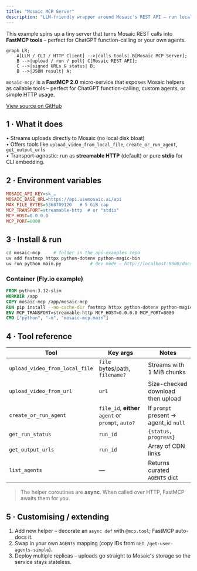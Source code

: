 ```yaml
---
title: "Mosaic MCP Server"
description: "LLM-friendly wrapper around Mosaic's REST API – run locally or deploy to the cloud."
---
```


This example spins up a tiny server that turns Mosaic REST calls into **FastMCP tools** – perfect for ChatGPT function-calling or your own agents.

```mermaid
graph LR;
    A[LLM / CLI / HTTP Client] -->|calls tools| B[Mosaic MCP Server];
    B -->|upload / run / poll| C[Mosaic REST API];
    C -->|signed URLs & status| B;
    B -->|JSON result| A;
```

`mosaic-mcp/` is a **FastMCP 2.0** micro-service that exposes Mosaic helpers as callable tools – perfect for ChatGPT function-calling, custom agents, or simple HTTP usage.

[View source on GitHub](https://github.com/mosaic-ai-labs/api-examples/tree/main/mosaic-mcp)

## 1 · What it does

• Streams uploads directly to Mosaic (no local disk bloat)  
• Offers tools like `upload_video_from_local_file`, `create_or_run_agent`, `get_output_urls`  
• Transport-agnostic: run as **streamable HTTP** (default) or pure **stdio** for CLI embedding.

## 2 · Environment variables
```ini
MOSAIC_API_KEY=sk_…
MOSAIC_BASE_URL=https://api.usemosaic.ai/api
MAX_FILE_BYTES=5368709120   # 5 GiB cap
MCP_TRANSPORT=streamable-http  # or "stdio"
MCP_HOST=0.0.0.0
MCP_PORT=8000
```

## 3 · Install & run
```bash
cd mosaic-mcp     # folder in the api-examples repo
uv add fastmcp httpx python-dotenv python-magic-bin
uv run python main.py           # dev mode – http://localhost:8000/docs
```

### Container (Fly.io example)
```Dockerfile
FROM python:3.12-slim
WORKDIR /app
COPY mosaic-mcp /app/mosaic-mcp
RUN pip install --no-cache-dir fastmcp httpx python-dotenv python-magic-bin
ENV MCP_TRANSPORT=streamable-http MCP_HOST=0.0.0.0 MCP_PORT=8080
CMD ["python", "-m", "mosaic-mcp.main"]
```

## 4 · Tool reference
| Tool | Key args | Notes |
|------|----------|-------|
| `upload_video_from_local_file` | `file` bytes/path, `filename?` | Streams with 1 MiB chunks |
| `upload_video_from_url` | `url` | Size-checked download then upload |
| `create_or_run_agent` | `file_id`, **either** `agent` or `prompt`, `auto?` | If `prompt` present → agent_id `null` |
| `get_run_status` | `run_id` | `{status, progress}` |
| `get_output_urls` | `run_id` | Array of CDN links |
| `list_agents` | — | Returns curated `AGENTS` dict |

> The helper coroutines are **async**. When called over HTTP, FastMCP awaits them for you.

## 5 · Customising / extending

1. Add new helper – decorate an `async def` with `@mcp.tool`; FastMCP auto-docs it.  
2. Swap in your own `AGENTS` mapping (copy IDs from `GET /get-user-agents-simple`).  
3. Deploy multiple replicas – uploads go straight to Mosaic's storage so the service stays stateless. 